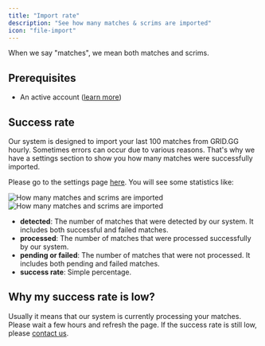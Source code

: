 ```yaml
---
title: "Import rate"
description: "See how many matches & scrims are imported"
icon: "file-import"
---
```


<Info>When we say "matches", we mean both matches and scrims.</Info>

## Prerequisites

- An active account ([learn more](/get-started/setup))

## Success rate

Our system is designed to import your last 100 matches from GRID.GG hourly. Sometimes errors can occur due to various reasons.
That's why we have a settings section to show you how many matches were successfully imported.

Please go to the settings page [here](https://qiton.app/settings). You will see some statistics like:

<Frame>
    <img
        className="block dark:hidden"
        src="./images/import-rate/statistics.png"
        alt="How many matches and scrims are imported"
    />
    <img
        className="hidden dark:block"
        src="./images/import-rate/statistics.png"
        alt="How many matches and scrims are imported"
    />
</Frame>

- **detected**: The number of matches that were detected by our system. It includes both successful and failed matches.
- **processed**: The number of matches that were processed successfully by our system.
- **pending or failed**: The number of matches that were not processed. It includes both pending and failed matches.
- **success rate**: Simple percentage.

## Why my success rate is low?

Usually it means that our system is currently processing your matches. Please wait a few hours and refresh the page.
If the success rate is still low, please [contact us](/miscellaneous/support).
